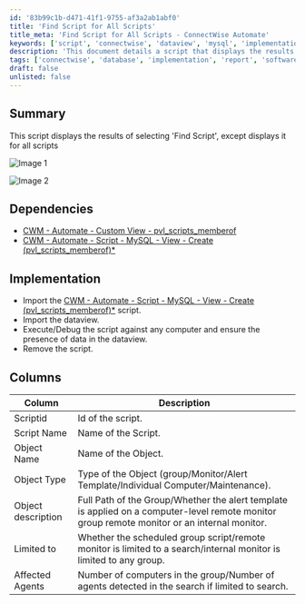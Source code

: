 ```yaml
---
id: '83b99c1b-d471-41f1-9755-af3a2ab1abf0'
title: 'Find Script for All Scripts'
title_meta: 'Find Script for All Scripts - ConnectWise Automate'
keywords: ['script', 'connectwise', 'dataview', 'mysql', 'implementation']
description: 'This document details a script that displays the results of selecting "Find Script" for all scripts in ConnectWise Automate. It includes dependencies, implementation steps, and a breakdown of the columns in the output.'
tags: ['connectwise', 'database', 'implementation', 'report', 'software']
draft: false
unlisted: false
---
```

## Summary

This script displays the results of selecting 'Find Script', except displays it for all scripts

![Image 1](../../../static/img/Scripts---MemberOf/image_1.png)

![Image 2](../../../static/img/Scripts---MemberOf/image_2.png)

## Dependencies

- [CWM - Automate - Custom View - pvl_scripts_memberof](https://proval.itglue.com/DOC-5078775-13700065) 
- [CWM - Automate - Script - MySQL - View - Create (pvl_scripts_memberof)*](https://proval.itglue.com/DOC-5078775-13700067) 

## Implementation

- Import the [CWM - Automate - Script - MySQL - View - Create (pvl_scripts_memberof)*](https://proval.itglue.com/DOC-5078775-13700067) script.
- Import the dataview.
- Execute/Debug the script against any computer and ensure the presence of data in the dataview.
- Remove the script.

## Columns

| Column             | Description                                                                                             |
|--------------------|---------------------------------------------------------------------------------------------------------|
| Scriptid           | Id of the script.                                                                                       |
| Script Name        | Name of the Script.                                                                                     |
| Object Name        | Name of the Object.                                                                                     |
| Object Type        | Type of the Object (group/Monitor/Alert Template/Individual Computer/Maintenance).                     |
| Object description  | Full Path of the Group/Whether the alert template is applied on a computer-level remote monitor group remote monitor or an internal monitor. |
| Limited to         | Whether the scheduled group script/remote monitor is limited to a search/internal monitor is limited to any group. |
| Affected Agents    | Number of computers in the group/Number of agents detected in the search if limited to search.         |












